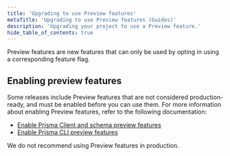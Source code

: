 ```yaml
---
title: 'Upgrading to use Preview features'
metaTitle: 'Upgrading to use Preview features (Guides)'
description: 'Upgrading your project to use a Preview feature.'
hide_table_of_contents: true
---
```


<TopBlock title={frontMatter.title}>

Preview features are new features that can only be used by opting in using a corresponding feature flag.

</TopBlock>

## Enabling preview features

Some releases include Preview features that are not considered production-ready, and must be enabled before you can use them. For more information about enabling Preview features, refer to the following documentation:

- [Enable Prisma Client and schema preview features](/orm/reference/preview-features/client-preview-features)
- [Enable Prisma CLI preview features](/orm/reference/preview-features/cli-preview-features)

<Admonition type="warning">

We do not recommend using Preview features in production.

</Admonition>
